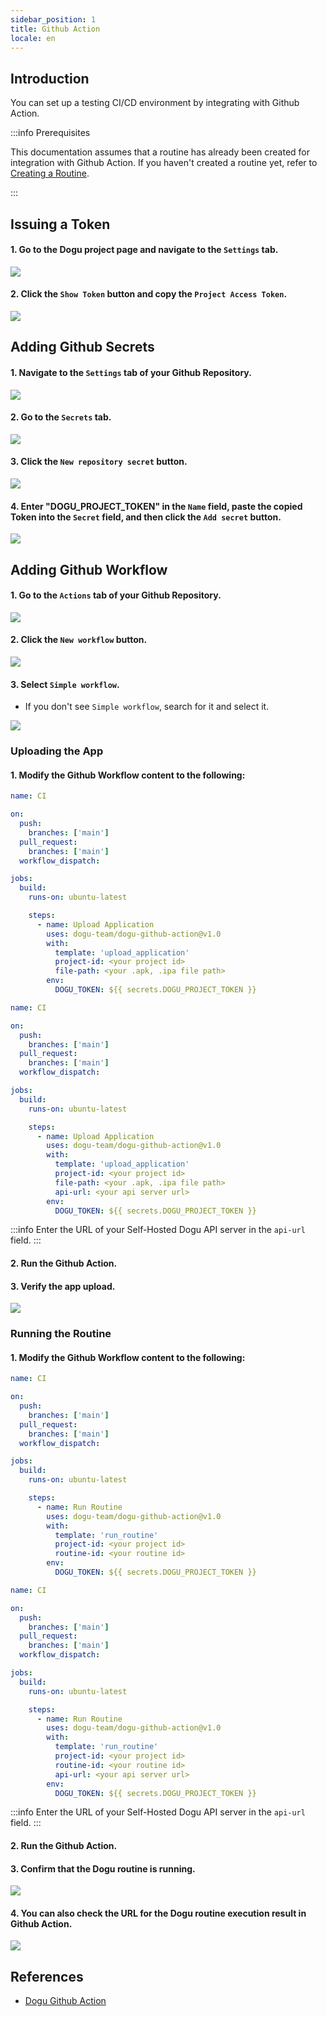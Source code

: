 ```yaml
---
sidebar_position: 1
title: Github Action
locale: en
---
```







<CloudFreeBadge />
<SelfHostedProfessionalBadge />

## Introduction

You can set up a testing CI/CD environment by integrating with Github Action.

:::info Prerequisites

This documentation assumes that a routine has already been created for integration with Github Action. If you haven't created a routine yet, refer to [Creating a Routine](/routine/routines/editor).

:::

## Issuing a Token

#### 1. Go to the Dogu project page and navigate to the `Settings` tab.

<img src={github_move_dogu_project_settings} />

#### 2. Click the `Show Token` button and copy the `Project Access Token`.

<img src={github_create_dogu_project_token} />

## Adding Github Secrets

#### 1. Navigate to the `Settings` tab of your Github Repository.

<img src={github_move_settings} />

#### 2. Go to the `Secrets` tab.

<img src={github_move_secret_settings} />

#### 3. Click the `New repository secret` button.

<img src={github_create_new_repository_secret} />

#### 4. Enter "DOGU_PROJECT_TOKEN" in the `Name` field, paste the copied Token into the `Secret` field, and then click the `Add secret` button.

<img src={github_create_repository_secret} />

## Adding Github Workflow

#### 1. Go to the `Actions` tab of your Github Repository.

<img src={github_move_actions} />

#### 2. Click the `New workflow` button.

<img src={github_create_workflow} />

#### 3. Select `Simple workflow`.

- If you don't see `Simple workflow`, search for it and select it.

<img src={github_simple_workflow} />

### Uploading the App

#### 1. Modify the Github Workflow content to the following:

<Tabs groupId="edition" defaultValue="cloud" queryString>
<TabItem value="cloud" label="Cloud" default>

```yaml
name: CI

on:
  push:
    branches: ['main']
  pull_request:
    branches: ['main']
  workflow_dispatch:

jobs:
  build:
    runs-on: ubuntu-latest

    steps:
      - name: Upload Application
        uses: dogu-team/dogu-github-action@v1.0
        with:
          template: 'upload_application'
          project-id: <your project id>
          file-path: <your .apk, .ipa file path>
        env:
          DOGU_TOKEN: ${{ secrets.DOGU_PROJECT_TOKEN }}
```

</TabItem>

<TabItem value="self-hosted" label="Self-Hosted">

```yaml
name: CI

on:
  push:
    branches: ['main']
  pull_request:
    branches: ['main']
  workflow_dispatch:

jobs:
  build:
    runs-on: ubuntu-latest

    steps:
      - name: Upload Application
        uses: dogu-team/dogu-github-action@v1.0
        with:
          template: 'upload_application'
          project-id: <your project id>
          file-path: <your .apk, .ipa file path>
          api-url: <your api server url>
        env:
          DOGU_TOKEN: ${{ secrets.DOGU_PROJECT_TOKEN }}
```

:::info
Enter the URL of your Self-Hosted Dogu API server in the `api-url` field.
:::

</TabItem>
</Tabs>

#### 2. Run the Github Action.

#### 3. Verify the app upload.

<img src={github_action_upload_app} />

### Running the Routine

#### 1. Modify the Github Workflow content to the following:

<Tabs groupId="edition" defaultValue="cloud" queryString>
<TabItem value="cloud" label="Cloud" default>

```yaml
name: CI

on:
  push:
    branches: ['main']
  pull_request:
    branches: ['main']
  workflow_dispatch:

jobs:
  build:
    runs-on: ubuntu-latest

    steps:
      - name: Run Routine
        uses: dogu-team/dogu-github-action@v1.0
        with:
          template: 'run_routine'
          project-id: <your project id>
          routine-id: <your routine id>
        env:
          DOGU_TOKEN: ${{ secrets.DOGU_PROJECT_TOKEN }}
```

</TabItem>

<TabItem value="self-hosted" label="Self-Hosted">

```yaml
name: CI

on:
  push:
    branches: ['main']
  pull_request:
    branches: ['main']
  workflow_dispatch:

jobs:
  build:
    runs-on: ubuntu-latest

    steps:
      - name: Run Routine
        uses: dogu-team/dogu-github-action@v1.0
        with:
          template: 'run_routine'
          project-id: <your project id>
          routine-id: <your routine id>
          api-url: <your api server url>
        env:
          DOGU_TOKEN: ${{ secrets.DOGU_PROJECT_TOKEN }}
```

:::info
Enter the URL of your Self-Hosted Dogu API server in the `api-url` field.
:::

</TabItem>
</Tabs>

#### 2. Run the Github Action.

#### 3. Confirm that the Dogu routine is running.

<img src={github_dogu_routine_running} />

#### 4. You can also check the URL for the Dogu routine execution result in Github Action.

<img src={github_action_result} />

## References

- [Dogu Github Action](https://github.com/dogu-team/dogu-github-action)
